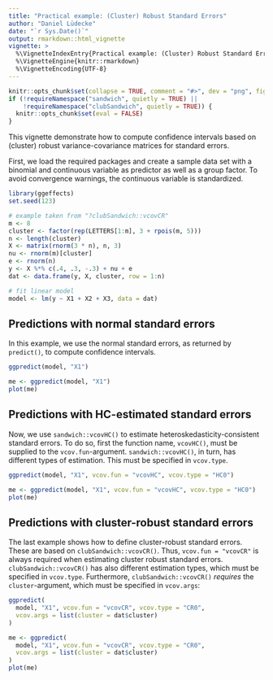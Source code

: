 ```yaml
---
title: "Practical example: (Cluster) Robust Standard Errors"
author: "Daniel Lüdecke"
date: "`r Sys.Date()`"
output: rmarkdown::html_vignette
vignette: >
  %\VignetteIndexEntry{Practical example: (Cluster) Robust Standard Errors}
  %\VignetteEngine{knitr::rmarkdown}
  %\VignetteEncoding{UTF-8}
---
```


```r
knitr::opts_chunk$set(collapse = TRUE, comment = "#>", dev = "png", fig.width = 7, fig.height = 5, message = FALSE, warning = FALSE)
if (!requireNamespace("sandwich", quietly = TRUE) ||
    !requireNamespace("clubSandwich", quietly = TRUE)) {
  knitr::opts_chunk$set(eval = FALSE)
}
```

This vignette demonstrate how to compute confidence intervals based on (cluster) robust variance-covariance matrices for standard errors.

First, we load the required packages and create a sample data set with a binomial and continuous variable as predictor as well as a group factor. To avoid convergence warnings, the continuous variable is standardized.

```r
library(ggeffects)
set.seed(123)

# example taken from "?clubSandwich::vcovCR"
m <- 8
cluster <- factor(rep(LETTERS[1:m], 3 + rpois(m, 5)))
n <- length(cluster)
X <- matrix(rnorm(3 * n), n, 3)
nu <- rnorm(m)[cluster]
e <- rnorm(n)
y <- X %*% c(.4, .3, -.3) + nu + e
dat <- data.frame(y, X, cluster, row = 1:n)

# fit linear model
model <- lm(y ~ X1 + X2 + X3, data = dat)
```

## Predictions with normal standard errors

In this example, we use the normal standard errors, as returned by `predict()`, to compute confidence intervals.

```r
ggpredict(model, "X1")
```

```r
me <- ggpredict(model, "X1")
plot(me)
```

## Predictions with HC-estimated standard errors

Now, we use `sandwich::vcovHC()` to estimate heteroskedasticity-consistent standard errors. To do so, first the function name, `vcovHC()`, must be supplied to the `vcov.fun`-argument. `sandwich::vcovHC()`, in turn, has different types of estimation. This must be specified in `vcov.type`.

```r
ggpredict(model, "X1", vcov.fun = "vcovHC", vcov.type = "HC0")
```

```r
me <- ggpredict(model, "X1", vcov.fun = "vcovHC", vcov.type = "HC0")
plot(me)
```

## Predictions with cluster-robust standard errors

The last example shows how to define cluster-robust standard errors. These are based on `clubSandwich::vcovCR()`. Thus, `vcov.fun = "vcovCR"` is always required when estimating cluster robust standard errors. `clubSandwich::vcovCR()` has also different estimation types, which must be specified in `vcov.type`. Furthermore, `clubSandwich::vcovCR()` *requires* the `cluster`-argument, which must be specified in `vcov.args`:

```r
ggpredict(
  model, "X1", vcov.fun = "vcovCR", vcov.type = "CR0", 
  vcov.args = list(cluster = dat$cluster)
)
```

```r
me <- ggpredict(
  model, "X1", vcov.fun = "vcovCR", vcov.type = "CR0", 
  vcov.args = list(cluster = dat$cluster)
)
plot(me)
```

